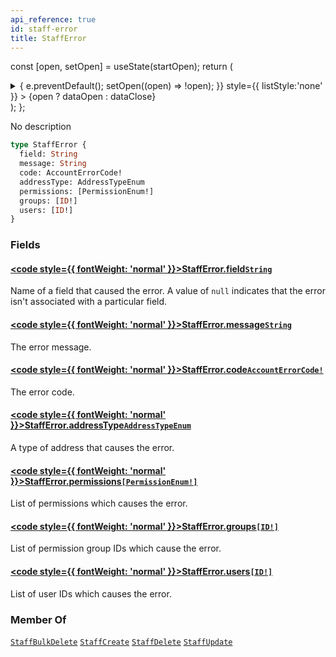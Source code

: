 ```yaml
---
api_reference: true
id: staff-error
title: StaffError
---
```






const [open, setOpen] = useState(startOpen);
return (
<details {...(open ? { open: true } : {})} className="details" style={{ border:'none', boxShadow:'none', background:'var(--ifm-background-color)' }}>
<summary
onClick={(e) => {
e.preventDefault();
setOpen((open) => !open);
}}
style={{ listStyle:'none' }} >
{open ? dataOpen : dataClose}
</summary>
{open && children}
</details>
);
};

No description

```graphql
type StaffError {
  field: String
  message: String
  code: AccountErrorCode!
  addressType: AddressTypeEnum
  permissions: [PermissionEnum!]
  groups: [ID!]
  users: [ID!]
}
```

### Fields

#### [<code style={{ fontWeight: 'normal' }}>StaffError.<b>field</b></code>](#)<Bullet />[`String`](../../../api-reference/miscellaneous/scalars/string.mdx) <Badge class="badge badge--secondary" text="scalar"/> <Badge class="badge badge--secondary" text="miscellaneous"/>

Name of a field that caused the error. A value of `null` indicates that the error isn't associated with a particular field.

#### [<code style={{ fontWeight: 'normal' }}>StaffError.<b>message</b></code>](#)<Bullet />[`String`](../../../api-reference/miscellaneous/scalars/string.mdx) <Badge class="badge badge--secondary" text="scalar"/> <Badge class="badge badge--secondary" text="miscellaneous"/>

The error message.

#### [<code style={{ fontWeight: 'normal' }}>StaffError.<b>code</b></code>](#)<Bullet />[`AccountErrorCode!`](../../../api-reference/users/enums/account-error-code.mdx) <Badge class="badge badge--secondary" text="non-null"/> <Badge class="badge badge--secondary" text="enum"/> <Badge class="badge badge--secondary" text="users"/>

The error code.

#### [<code style={{ fontWeight: 'normal' }}>StaffError.<b>addressType</b></code>](#)<Bullet />[`AddressTypeEnum`](../../../api-reference/miscellaneous/enums/address-type-enum.mdx) <Badge class="badge badge--secondary" text="enum"/> <Badge class="badge badge--secondary" text="miscellaneous"/>

A type of address that causes the error.

#### [<code style={{ fontWeight: 'normal' }}>StaffError.<b>permissions</b></code>](#)<Bullet />[`[PermissionEnum!]`](../../../api-reference/users/enums/permission-enum.mdx) <Badge class="badge badge--secondary" text="list"/> <Badge class="badge badge--secondary" text="enum"/> <Badge class="badge badge--secondary" text="users"/>

List of permissions which causes the error.

#### [<code style={{ fontWeight: 'normal' }}>StaffError.<b>groups</b></code>](#)<Bullet />[`[ID!]`](../../../api-reference/miscellaneous/scalars/id.mdx) <Badge class="badge badge--secondary" text="list"/> <Badge class="badge badge--secondary" text="scalar"/> <Badge class="badge badge--secondary" text="miscellaneous"/>

List of permission group IDs which cause the error.

#### [<code style={{ fontWeight: 'normal' }}>StaffError.<b>users</b></code>](#)<Bullet />[`[ID!]`](../../../api-reference/miscellaneous/scalars/id.mdx) <Badge class="badge badge--secondary" text="list"/> <Badge class="badge badge--secondary" text="scalar"/> <Badge class="badge badge--secondary" text="miscellaneous"/>

List of user IDs which causes the error.

### Member Of

[`StaffBulkDelete`](../../../api-reference/users/objects/staff-bulk-delete.mdx) <Badge class="badge badge--secondary" text="object"/><Bullet />[`StaffCreate`](../../../api-reference/users/objects/staff-create.mdx) <Badge class="badge badge--secondary" text="object"/><Bullet />[`StaffDelete`](../../../api-reference/users/objects/staff-delete.mdx) <Badge class="badge badge--secondary" text="object"/><Bullet />[`StaffUpdate`](../../../api-reference/users/objects/staff-update.mdx) <Badge class="badge badge--secondary" text="object"/>
